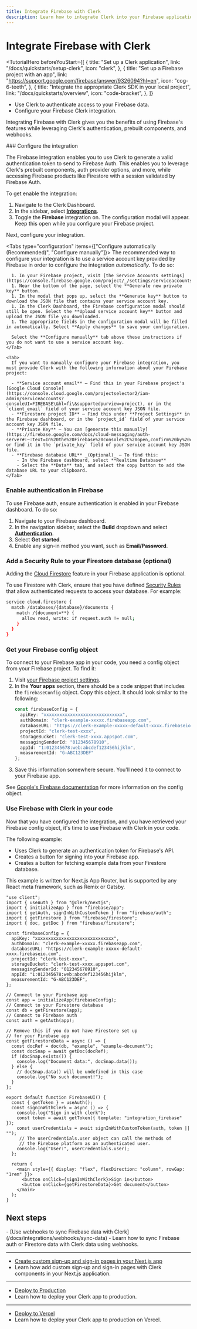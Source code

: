 ```yaml
---
title: Integrate Firebase with Clerk
description: Learn how to integrate Clerk into your Firebase application.
---
```


# Integrate Firebase with Clerk

<TutorialHero
  beforeYouStart={[
    {
      title: "Set up a Clerk application",
      link: "/docs/quickstarts/setup-clerk",
      icon: "clerk",
    },
    {
      title: "Set up a Firebase project with an app",
      link: "https://support.google.com/firebase/answer/9326094?hl=en",
      icon: "cog-6-teeth",
    },
    {
      title: "Integrate the appropriate Clerk SDK in your local project",
      link: "/docs/quickstarts/overview",
      icon: "code-bracket",
    },
  ]}
>
  - Use Clerk to authenticate access to your Firebase data.
  - Configure your Firebase Clerk integration.
</TutorialHero>

Integrating Firebase with Clerk gives you the benefits of using Firebase's features while leveraging Clerk's authentication, prebuilt components, and webhooks.

<Steps>
  ### Configure the integration

  The Firebase integration enables you to use Clerk to generate a valid authentication token to send to Firebase Auth. This enables you to leverage Clerk's prebuilt components, auth provider options, and more, while accessing Firebase products like Firestore with a session validated by Firebase Auth.

  To get enable the integration:

  1. Navigate to the Clerk Dashboard.
  1. In the sidebar, select **[Integrations](https://dashboard.clerk.com/last-active?path=integrations)**.
  1. Toggle the **Firebase** integration on. The configuration modal will appear. Keep this open while you configure your Firebase project.

  Next, configure your integration.

  <Tabs type="configuration" items={["Configure automatically (Recommended)", "Configure manually"]}>
    <Tab>
      The recommended way to configure your integration is to use a service account key provided by Firebase in order to configure the integration _automatically_. To do so:

      1. In your Firebase project, visit [the Service Accounts settings](https://console.firebase.google.com/project/_/settings/serviceaccounts/adminsdk).
      1. Near the bottom of the page, select the **Generate new private key** button.
      1. In the modal that pops up, select the **Generate key** button to download the JSON file that contains your service account key.
      1. In the Clerk Dashboard, the Firebase configuration modal should still be open. Select the **Upload service account key** button and upload the JSON file you downloaded.
      1. The appropriate fields in the configuration modal will be filled in automatically. Select **Apply changes** to save your configuration.

      Select the **Configure manually** tab above these instructions if you do not want to use a service account key.
    </Tab>

    <Tab>
      If you want to manually configure your Firebase integration, you must provide Clerk with the following information about your Firebase project:

      - **Service account email** – Find this in your Firebase project's [Google Cloud Console](https://console.cloud.google.com/projectselector2/iam-admin/serviceaccounts?consoleUI=FIREBASE\&hl=fi\&supportedpurview=project), or in the `client_email` field of your service account key JSON file.
      - **Firestore project ID** – Find this under **Project Settings** in the Firebase dashboard, or in the `project_id` field of your service account key JSON file.
      - **Private Key** – You can [generate this manually](https://firebase.google.com/docs/cloud-messaging/auth-server#:~:text=In%20the%20Firebase%20console%2C%20open,confirm%20by%20clicking%20Generate%20Key.), or find it in the `private_key` field of your service account key JSON file.
      - **Firebase database URL** _(Optional)_ – To find this:
        - In the Firebase dashboard, select **Realtime Database**
        - Select the **Data** tab, and select the copy button to add the database URL to your clipboard.
    </Tab>
  </Tabs>

  ### Enable authentication in Firebase

  To use Firebase auth, ensure authentication is enabled in your Firebase dashboard. To do so:

  1. Navigate to your Firebase dashboard.
  1. In the navigation sidebar, select the **Build** dropdown and select [**Authentication**](https://console.firebase.google.com/u/0/project/_/authentication).
  1. Select **Get started**.
  1. Enable any sign-in method you want, such as **Email/Password**.

  ### Add a Security Rule to your Firestore database (optional)

  Adding the [Cloud Firestore](https://firebase.google.com/docs/firestore/quickstart) feature in your Firebase application is optional.

  To use Firestore with Clerk, ensure that you have defined [Security Rules](https://firebase.google.com/docs/firestore/security/get-started) that allow authenticated requests to access your database. For example:

  ```bash {{ prettier: false }}
  service cloud.firestore {
    match /databases/{database}/documents {
      match /{document=**} {
        allow read, write: if request.auth != null;
      }
    }
  }
  ```

  ### Get your Firebase config object

  To connect to your Firebase app in your code, you need a config object from your Firebase project. To find it:

  1. Visit [your Firebase project settings](https://console.firebase.google.com/project/_/settings/general/).
  1. In the **Your apps** section, there should be a code snippet that includes the `firebaseConfig` object. Copy this object. It should look similar to the following:
     ```typescript {{ prettier: false }}
     const firebaseConfig = {
       apiKey: "xxxxxxxxxxxxxxxxxxxxxxxxxxxxxx",
       authDomain: "clerk-example-xxxxx.firebaseapp.com",
       databaseURL: "https://clerk-example-xxxxx-default-xxxx.firebaseio.com",
       projectId: "clerk-test-xxxx",
       storageBucket: "clerk-test-xxxx.appspot.com",
       messagingSenderId: "012345678910",
       appId: "1:012345678:web:abcdef123456hijklm",
       measurementId: "G-ABC123DEF"
     };
     ```
  1. Save this information somewhere secure. You'll need it to connect to your Firebase app.

  See [Google's Firebase documentation](https://support.google.com/firebase/answer/7015592) for more information on the config object.

  ### Use Firebase with Clerk in your code

  Now that you have configured the integration, and you have retrieved your Firebase config object, it's time to use Firebase with Clerk in your code.

  The following example:

  - Uses Clerk to generate an authentication token for Firebase's API.
  - Creates a button for signing into your Firebase app.
  - Creates a button for fetching example data from your Firestore database.

  This example is written for Next.js App Router, but is supported by any React meta framework, such as Remix or Gatsby.

  ```tsx {{ prettier: false, filename: 'app/firebase/page.tsx' }}
  "use client";
  import { useAuth } from "@clerk/nextjs";
  import { initializeApp } from "firebase/app";
  import { getAuth, signInWithCustomToken } from "firebase/auth";
  import { getFirestore } from "firebase/firestore";
  import { doc, getDoc } from "firebase/firestore";

  const firebaseConfig = {
    apiKey: "xxxxxxxxxxxxxxxxxxxxxxxxxxxxxx",
    authDomain: "clerk-example-xxxxx.firebaseapp.com",
    databaseURL: "https://clerk-example-xxxxx-default-xxxx.firebaseio.com",
    projectId: "clerk-test-xxxx",
    storageBucket: "clerk-test-xxxx.appspot.com",
    messagingSenderId: "012345678910",
    appId: "1:012345678:web:abcdef123456hijklm",
    measurementId: "G-ABC123DEF",
  };

  // Connect to your Firebase app
  const app = initializeApp(firebaseConfig);
  // Connect to your Firestore database
  const db = getFirestore(app);
  // Connect to Firebase auth
  const auth = getAuth(app);

  // Remove this if you do not have Firestore set up
  // for your Firebase app
  const getFirestoreData = async () => {
    const docRef = doc(db, "example", "example-document");
    const docSnap = await getDoc(docRef);
    if (docSnap.exists()) {
      console.log("Document data:", docSnap.data());
    } else {
      // docSnap.data() will be undefined in this case
      console.log("No such document!");
    }
  };

  export default function FirebaseUI() {
    const { getToken } = useAuth();
    const signInWithClerk = async () => {
      console.log("Sign in with clerk");
      const token = await getToken({ template: "integration_firebase" });
      const userCredentials = await signInWithCustomToken(auth, token || "");
       // The userCredentials.user object can call the methods of
       // the Firebase platform as an authenticated user.
      console.log("User:", userCredentials.user);
    };

    return (
      <main style={{ display: "flex", flexDirection: "column", rowGap: "1rem" }}>
        <button onClick={signInWithClerk}>Sign in</button>
        <button onClick={getFirestoreData}>Get document</button>
      </main>
    );
  }
  ```
</Steps>

## Next steps

<Cards>
  - [Use webhooks to sync Firebase data with Clerk](/docs/integrations/webhooks/sync-data)
  - Learn how to sync Firebase auth or Firestore data with Clerk data using webhooks.

  ---

  - [Create custom sign-up and sign-in pages in your Next.js app](/docs/references/nextjs/custom-signup-signin-pages)
  - Learn how add custom sign-up and sign-in pages with Clerk components in your Next.js application.

  ---

  - [Deploy to Production](/docs/deployments/overview)
  - Learn how to deploy your Clerk app to production.

  ---

  - [Deploy to Vercel](/docs/deployments/deploy-to-vercel)
  - Learn how to deploy your Clerk app to production on Vercel.
</Cards>
